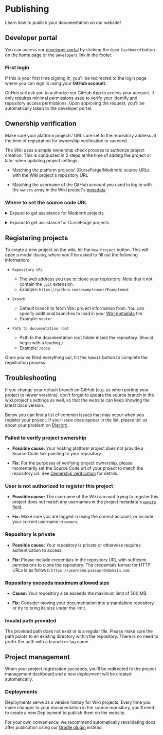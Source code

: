 
# Publishing

Learn how to publish your documentation on our website!

## Developer portal

You can access our [developer portal](https://moddedmc.wiki/dev) by clicking the `Open Dashboard` button on the home
page or the `Developers` link in the footer.

### First login

If this is your first time signing in, you'll be redirected to the login page where you can sign in using
your **GitHub account**.

GitHub will ask you to authorize our GitHub App to access your account. It only requires minimal permissions used to
verify your identify and repository access permissions. Upon approving the request, you'll be automatically taken
to the developer portal.

## Ownership verification

<Callout type="important">
    Make sure your platform projects' URLs are set to the repository address at the time of registration for ownership
    verification to succeed.
</Callout>

The Wiki uses a simple ownership check process to authorize project creation. This is conducted in 2 steps at the time
of adding the project or later when updating project settings:

- Matching the platform projects' (CurseForge/Modrinth) source URLs with the Wiki project's repository URL

- Matching the username of the GitHub account you used to log in with the `owners` array in the Wiki project's
  [metadata](../folder_structure/wiki_meta)

### Where to set the source code URL

<details>
    <summary>Expand to get assistance for Modrinth projects</summary>

    1. Open to your project's settings.
    2. Navigate to the `Links` tab.
    3. Enter the repository url in the `Source code` field.
    4. Apply the changes.

    ![MR Source](/mr_src_url.png)
</details>
<p/>
<details>
    <summary>Expand to get assistance for CurseForge projects</summary>

    1. Open your project's settings.
    2. Navigate to the `Source` tab.
    3. Enter the repository url in the `Repository URL` field.
    4. Apply the changes.

    ![CF Source](/cf_src_url.png)
</details>

## Registering projects

To create a new project on the wiki, hit the `New Project` button. This will open a modal dialog, where you'll be asked
to fill out the following information:

- `Repository URL`
  - The web address you use to clone your repository. Note that it not contain the `.git` extension.
  - Example: `https://github.com/exampleuser/Examplemod`

- `Branch`
  - Default branch to fetch Wiki project information from. You can specify additional branches to load in your
    [Wiki metadata](../folder_structure/wiki_meta#versioning) file.
  - Example: `master`

- `Path to documentation root`
  - Path to the documentation root folder inside the repository. Should begin with a leading `/`.
  - Example: `/docs`

Once you've filled everything out, hit the `Submit` button to complete the registration process.

## Troubleshooting

<Callout>
    If you change your default branch on GitHub (e.g. as when porting your project to newer versions), don't forget to
    update the source branch in the wiki project's settings as well, so that the website can keep showing the latest
    docs version.
</Callout>

Below you can find a list of common issues that may occur when you register your project. If your issue does appear
in the list, please tell us about your problem on [Discord](https://discord.sinytra.org).

### Failed to verify project ownership

- **Possible cause:** Your hosting platform project does not provide a Source Code link pointing to your repository.

- **Fix:** For the purposes of verifying project ownership, please momentarily set the Source Code url of your project
to match the repository url. See [Ownership verification](#ownership-verification) for details.

### User is not authorized to register this project

- **Possible cause:** The username of the Wiki account trying to register this project does not match any usernames in
the project metadata's [`owners` field](http://localhost:3000/docs/folder_structure/wiki_meta#format).

- **Fix:** Make sure you are logged in using the correct account, or include your current username in `owners`.

### Repository is private

- **Possible cause:** Your repository is private or otherwise requires authentication to access.

- **Fix:** Please include credentials in the repository URL with sufficient permissions to clone the repository.
  The credentials format for HTTP URLs is as follows: `https://username:password@domain.com`.

### Repository exceeds maximum allowed size

- **Cause:** Your repository size exceeds the maximum limit of 500 MB.

- **Fix:** Consider moving your documentation into a standalone repository or try to bring its size under the limit.

### Invalid path provided

The provided path does not exist or is a regular file. Please make sure the path points to an existing directory within
the repository. There is no need to prefix the path with a branch or tag name.

## Project management

When your project registration succeeds, you'll be redirected to the project management dashboard and a
new deployment will be created automatically.

### Deployments

Deployments serve as a version history for Wiki projects. Every time you make changes to your documentation in the
source repository, you'll need to create a new Deployment to publish them on the website.

For your own convenience, we recommend automatically revalidating docs after publication using our
[Gradle plugin](./devs#-gradle-plugin-companion) instead.
